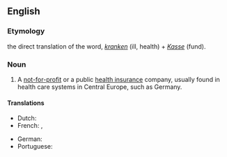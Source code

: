 ==English==

===Etymology===
the direct translation of the {{etyl|de|en}} word, ''[[krank]]en'' (ill, health) + ''[[Kasse]]'' (fund).

===Noun===
{{en-noun}}

# A [[not-for-profit]] or a public [[health insurance]] company, usually found in health care systems in Central Europe, such as Germany.

====Translations====
{{trans-top|A not-for-profit or a public health insurance company}}
* Dutch: {{t|nl|ziekenfonds|n}}
* French: {{t|fr|caisse de maladie|f}}, {{t|fr|caisse maladie|f}}
{{trans-mid}}
* German: {{t+|de|Krankenkasse|f}}
* Portuguese: {{t|pt|caixa da saúde|f}}
{{trans-bottom}}
